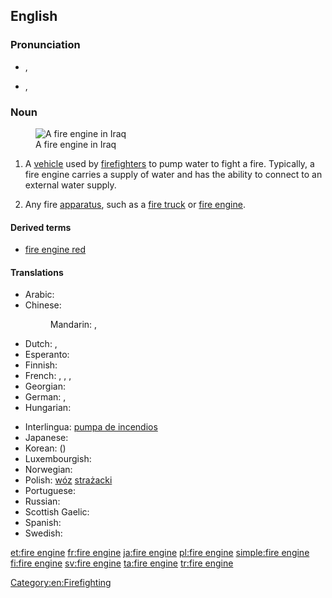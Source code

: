 ==English==
{{wikipedia}}

===Pronunciation===
* {{a|UK|Australian}} {{IPA|/faɪə(ɹ).ɛn.dʒin/}}, {{X-SAMPA|/faI@(r).En.dZIn/}}
* {{a|US}} {{enPR|fīər ĕn jĭn}} {{IPA|/faɪɚ.ɛn.dʒin/}}, {{X-SAMPA|/faI@`.En.dZIn/}}

===Noun===
{{en-noun|sg=[[fire]] [[engine]]}}
[[Image:Baghdad fire department engine Iraq.jpg|thumb|A fire engine in Iraq]]

# {{firefighting}} A [[vehicle]] used by [[firefighter]]s to pump water to fight a fire.  Typically, a fire engine carries a supply of water and has the ability to connect to an external water supply.
# Any fire [[apparatus]], such as a [[fire truck]] or [[fire engine]].

====Derived terms====
* [[fire engine red]]

====Translations====
{{trans-top|fire truck}}
* Arabic: {{t-|ar|حريق محرك|m|tr=Hariiq muHárrik}}
* Chinese:
*: Mandarin: {{t-|cmn|消防車|sc=Hani}},  {{t-|cmn|消防车|tr=xiāofángchē|sc=Hani}}
* Dutch: {{t+|nl|brandweerauto|m}}, {{t+|nl|brandweerwagen|m}}
* Esperanto: {{t-|eo|fajropumpilo|xs=Esperanto}}
* Finnish: {{t+|fi|paloauto}}
* French: {{t-|fr|camion d'incendie|m}}, {{t+|fr|pompe à incendie|f}}, {{t-|fr|voiture de pompiers|f}}, {{t-|fr|camion de pompiers|m}}
* Georgian: {{t-|ka|სახანძრო მანქანა|tr=saxanjro mank'ana|sc=Geor}}
* German: {{t-|de|Feuerwehrwagen|m}}, {{t-|de|Feuerwehrspritze|f}}
* Hungarian: {{t+|hu|tűzoltóautó}}
{{trans-mid}}
* Interlingua: [[pumpa de incendios]]
* Japanese: {{t-|ja|消防車|tr=しょうぼうしゃ, shōbōsha}}
* Korean: {{t+|ko|소방차|tr=sobangcha|sc=Hang}} ({{t+|ko|消防車|sc=Hani}})
* Luxembourgish: {{t-|lb|Pompjeesgefier|n}}
* Norwegian: {{t-|no|brannbil|m}}
* Polish: [[wóz]] [[strażacki]] {{m}}
* Portuguese: {{t-|pt|bomba de incêndio|f}}
* Russian: {{t-|ru|пожарная машина|f|tr=požárnaja mašína}}
* Scottish Gaelic: {{t-|gd|einnsean-smàlaidh|m|xs=Scottish Gaelic}}
* Spanish: {{t-|es|coche de bomberos|m}}
* Swedish: {{t+|sv|brandbil|c}}
{{trans-bottom}}

[[Category:en:Firefighting]]

[[et:fire engine]]
[[fr:fire engine]]
[[ja:fire engine]]
[[pl:fire engine]]
[[simple:fire engine]]
[[fi:fire engine]]
[[sv:fire engine]]
[[ta:fire engine]]
[[tr:fire engine]]
